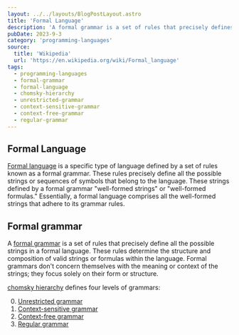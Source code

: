 ```yaml
---
layout: ../../layouts/BlogPostLayout.astro
title: 'Formal Language'
description: 'A formal grammar is a set of rules that precisely defines all the possible strings in the language.'
pubDate: 2023-9-3
category: 'programming-languages'
source:
  title: 'Wikipedia'
  url: 'https://en.wikipedia.org/wiki/Formal_language'
tags:
  - programming-languages
  - formal-grammar
  - formal-language
  - chomsky-hierarchy
  - unrestricted-grammar
  - context-sensitive-grammar
  - context-free-grammar
  - regular-grammar
---
```


## Formal Language

[Formal language](https://en.wikipedia.org/wiki/Formal_language)  is a specific type of language defined by a set of rules 
known as a formal grammar. These rules precisely define all the possible strings 
or sequences of symbols that belong to the language. These strings defined 
by a formal grammar "well-formed strings" or "well-formed formulas." Essentially, 
a formal language comprises all the well-formed strings that adhere to its grammar rules.

## Formal grammar

A <a href="https://en.wikipedia.org/wiki/Formal_grammar" target="_blank">formal grammar</a> 
is a set of rules that precisely define all the possible strings in a formal language. 
These rules determine the structure and composition of valid strings or formulas 
within the language. Formal grammars don't concern themselves with the meaning or 
context of the strings; they focus solely on their form or structure.

<a href="https://en.wikipedia.org/wiki/Chomsky_hierarchy" target="_blank">chomsky hierarchy</a> defines four levels of grammars:

0. <a href="https://en.wikipedia.org/wiki/Unrestricted_grammar" target="_blank">Unrestricted grammar</a>
1. <a href="https://en.wikipedia.org/wiki/Context-sensitive_grammar" target="_blank">Context-sensitive grammar</a>
2. <a href="https://en.wikipedia.org/wiki/Context-free_grammar" target="_blank">Context-free grammar</a>
3. <a href="https://en.wikipedia.org/wiki/Regular_grammar" target="_blank">Regular grammar</a>
